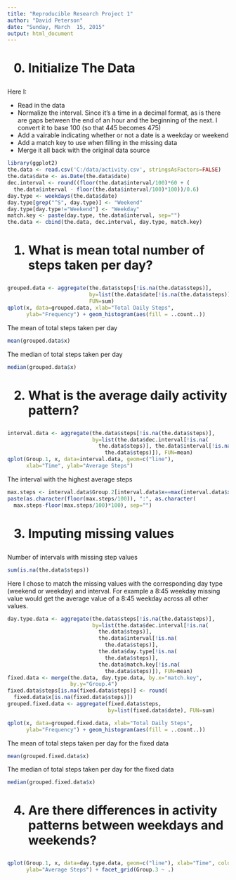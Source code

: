 ```yaml
---
title: "Reproducible Research Project 1"
author: "David Peterson"
date: "Sunday, March  15, 2015"
output: html_document
---
```


<h1>0. Initialize The Data</h1>

Here I:

- Read in the data
- Normalize the interval. Since it's a time in a decimal format, as is there are gaps between the end of an hour and the beginning of the next. I convert it to base 100 (so that 445 becomes 475)
- Add a vairable indicating whether or not a date is a weekday or weekend
- Add a match key to use when filling in the missing data
- Merge it all back with the original data source

```r
library(ggplot2)
the.data <- read.csv('C:/data/activity.csv', stringsAsFactors=FALSE)
the.data$date <- as.Date(the.data$date)
dec.interval <- round((floor(the.data$interval/100)*60 + (
  the.data$interval - floor(the.data$interval/100)*100))/0.6)
day.type <- weekdays(the.data$date)
day.type[grep("^S", day.type)] <- "Weekend"
day.type[day.type!="Weekend"] <- "Weekday"
match.key <- paste(day.type, the.data$interval, sep="")
the.data <- cbind(the.data, dec.interval, day.type, match.key)
```

<h1>1. What is mean total number of steps taken per day?</h1>

```r
grouped.data <- aggregate(the.data$steps[!is.na(the.data$steps)],
                          by=list(the.data$date[!is.na(the.data$steps)]),
                          FUN=sum)
qplot(x, data=grouped.data, xlab="Total Daily Steps",
      ylab="Frequency") + geom_histogram(aes(fill = ..count..))
```

The mean of total steps taken per day

```r
mean(grouped.data$x)
```

The median of total steps taken per day

```r
median(grouped.data$x)
```


<h1>2. What is the average daily activity pattern?</h1>

```r
interval.data <- aggregate(the.data$steps[!is.na(the.data$steps)],
                           by=list(the.data$dec.interval[!is.na(
                             the.data$steps)], the.data$interval[!is.na(
                               the.data$steps)]), FUN=mean)
qplot(Group.1, x, data=interval.data, geom=c("line"),
      xlab="Time", ylab="Average Steps")
```

The interval with the highest average steps

```r
max.steps <- interval.data$Group.2[interval.data$x==max(interval.data$x)]
paste(as.character(floor(max.steps/100)), ":", as.character(
  max.steps-floor(max.steps/100)*100), sep="")
```

<h1>3. Imputing missing values</h1>

Number of intervals with missing step values

```r
sum(is.na(the.data$steps))
```

Here I chose to match the missing values with the corresponding day type (weekend or weekday) and interval. For example a 8:45 weekday missing value would get the average value of a 8:45 weekday across all other values.

```r
day.type.data <- aggregate(the.data$steps[!is.na(the.data$steps)],
                           by=list(the.data$dec.interval[!is.na(
                             the.data$steps)], 
                             the.data$interval[!is.na(
                               the.data$steps)],
                             the.data$day.type[!is.na(
                               the.data$steps)],
                             the.data$match.key[!is.na(
                               the.data$steps)]), FUN=mean)
fixed.data <- merge(the.data, day.type.data, by.x="match.key",
                    by.y="Group.4")
fixed.data$steps[is.na(fixed.data$steps)] <- round(
  fixed.data$x[is.na(fixed.data$steps)])
grouped.fixed.data <- aggregate(fixed.data$steps,
                                by=list(fixed.data$date), FUN=sum)

qplot(x, data=grouped.fixed.data, xlab="Total Daily Steps",
      ylab="Frequency") + geom_histogram(aes(fill = ..count..))
```

The mean of total steps taken per day for the fixed data

```r
mean(grouped.fixed.data$x)
```

The median of total steps taken per day for the fixed data

```r
median(grouped.fixed.data$x)
```

<h1>4. Are there differences in activity patterns between weekdays and weekends?</h1>

```r
qplot(Group.1, x, data=day.type.data, geom=c("line"), xlab="Time", color=Group.3,
      ylab="Average Steps") + facet_grid(Group.3 ~ .)
```


